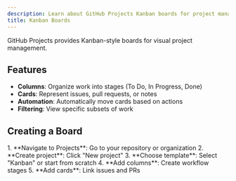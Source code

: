 ```yaml
---
description: Learn about GitHub Projects Kanban boards for project management
title: Kanban Boards
---
```


GitHub Projects provides Kanban-style boards for visual project management.

## Features

- **Columns**: Organize work into stages (To Do, In Progress, Done)
- **Cards**: Represent issues, pull requests, or notes
- **Automation**: Automatically move cards based on actions
- **Filtering**: View specific subsets of work

## Creating a Board

<Steps>
1. **Navigate to Projects**: Go to your repository or organization
2. **Create project**: Click "New project"
3. **Choose template**: Select "Kanban" or start from scratch
4. **Add columns**: Create workflow stages
5. **Add cards**: Link issues and PRs
</Steps>
